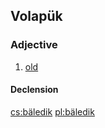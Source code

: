 ==Volapük==

===Adjective===
{{head|vo|adjective}}

# [[old]]

====Declension====
{{vo-decl-adj}}

[[cs:bäledik]]
[[pl:bäledik]]